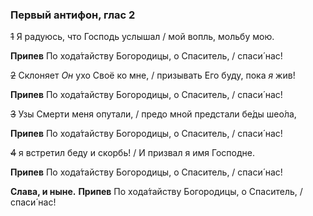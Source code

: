 ### Первый антифон, глас 2

~~1~~ Я радуюсь, что Господь услышал /  мой вопль, мольбу мою.

**Припев** По хода́тайству Богородицы, о Спаситель, / спаси́ нас!

~~2~~ Склоняет *Он* ухо Своё ко мне, / призывать Его буду, пока *я* жив!

**Припев** По хода́тайству Богородицы, о Спаситель, / спаси́ нас!

~~3~~ Узы Смерти меня опутали, / предо мной предстали бе́ды шео́ла,

**Припев** По хода́тайству Богородицы, о Спаситель, / спаси́ нас!

~~4~~ я встретил беду и скорбь! / И призвал я имя Господне.

**Припев** По хода́тайству Богородицы, о Спаситель, / спаси́ нас!

**Слава, и ныне.** **Припев** По хода́тайству Богородицы, о Спаситель, / спаси́ нас!
